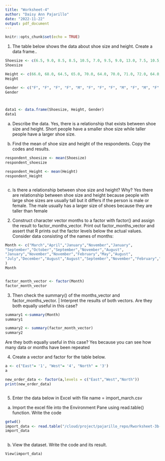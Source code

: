```yaml
---
title: "Worksheet-4"
author: "Daisy Ann Pajarillo"
date: "2022-11-22"
output: pdf_document
---
```


```r
knitr::opts_chunk$set(echo = TRUE)
```

1. The table below shows the data about shoe size and height. Create a data frame..
```r
Shoesize <- c(6.5, 9.0, 8.5, 8.5, 10.5, 7.0, 9.5, 9.0, 13.0, 7.5, 10.5, 8.5, 12.0, 10.5, 13.0, 11.5, 8.5, 5.0, 10.0, 6.5, 7.5, 8.5, 10.5, 8.5, 10.5, 11.0, 9.0, 13.0)
Shoesize

Height <- c(66.0, 68.0, 64.5, 65.0, 70.0, 64.0, 70.0, 71.0, 72.0, 64.0, 74.5, 67.0, 71.0, 71.0, 77.0, 72.0, 59.0, 62.0, 72.0, 66.0, 64.0, 67.0, 73.0, 69.0, 72.0, 70.0, 69.0, 70.0)
Height

Gender <- c("F", "F", "F", "F", "M", "F", "F", "F", "M", "F", "M", "F", "M", "M", "M", "M", "F", "F", "M", "F", "F", "M", "M", "F", "M", "M", "M", "M")
Gender



data1 <- data.frame(Shoesize, Height, Gender)
data1

```
a. Describe the data.
    Yes, there is a relationship that exists between shoe size and height. Short people have a smaller shoe size while taller people have a larger shoe size.


b. Find the mean of shoe size and height of the respondents.
Copy the codes and results.
```r
respondent_shoesize <- mean(Shoesize)
respondent_shoesize

respondent_Height <- mean(Height)
respondent_Height



```
c. Is there a relationship between shoe size and height? Why?
    Yes there are relationship between shoe size and height because people with large     shoe sizes are usually tall but it differs if the person is male or                  female. The male usually has a larger size of shoes because they are                 taller than female




2. Construct character vector months to a factor with factor() and assign the result to
factor_months_vector. Print out factor_months_vector and assert that R prints out
the factor levels below the actual values.
Consider data consisting of the names of months:
```r
Month <- c("March","April","January","November","January",
"September","October","September","November","August",
"January","November","November","February","May","August",
"July","December","August","August","September","November","February","April"
)
Month


factor_month_vector <- factor(Month)
factor_month_vector
```

3. Then check the summary() of the months_vector and factor_months_vector. |
Interpret the results of both vectors. Are they both equally useful in this case?

```r
summary1 <-summary(Month)
summary1

summary2 <- summary(factor_month_vector)
summary2
```
 Are they both equally useful in this case?
    Yes because you can see how many data or months have been repeated
    
    
4. Create a vector and factor for the table below.
```r
a <- c("East"= '1', "West"= '4', "North" = '3')
a

new_order_data <- factor(a,levels = c("East","West","North"))
print(new_order_data)



```

5. Enter the data below in Excel with file name = import_march.csv
  a. Import the excel file into the Environment Pane using read.table() function.
    Write the code
```r
getwd()
import_data <- read.table("/cloud/project/pajarillo_repo/Rworksheet-3b-4-5/Rworksheet-4/import_march.csv", header = TRUE, sep=",")
import_data
 

```


b. View the dataset. Write the code and its result.

```vector
View(import_data)


```
